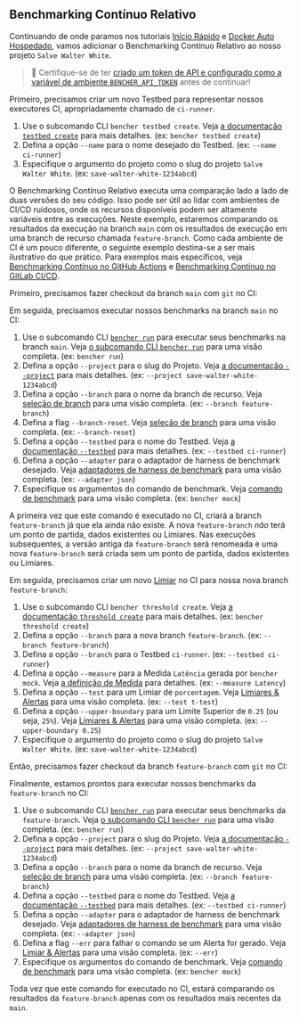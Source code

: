 
## Benchmarking Contínuo Relativo

Continuando de onde paramos nos tutoriais [Início Rápido][quick start] e [Docker Auto Hospedado][docker self-hosted], vamos adicionar o Benchmarking Contínuo Relativo ao nosso projeto `Salve Walter White`.

> 🐰 Certifique-se de ter
> [criado um token de API e configurado como a variável de ambiente `BENCHER_API_TOKEN`][create an api token]
> antes de continuar!

Primeiro, precisamos criar um novo Testbed para representar nossos executores CI, apropriadamente chamado de `ci-runner`.

<TestbedCreate />

1. Use o subcomando CLI `bencher testbed create`.
   Veja [a documentação `testbed create`][testbed create] para mais detalhes.
   (ex: `bencher testbed create`)
2. Defina a opção `--name` para o nome desejado do Testbed.
   (ex: `--name ci-runner`)
3. Especifique o argumento do projeto como o slug do projeto `Salve Walter White`.
   (ex: `save-walter-white-1234abcd`)

O Benchmarking Contínuo Relativo executa uma comparação lado a lado de duas versões do seu código.
Isso pode ser útil ao lidar com ambientes de CI/CD ruidosos,
onde os recursos disponíveis podem ser altamente variáveis entre as execuções.
Neste exemplo, estaremos comparando os resultados da execução na branch `main`
com os resultados de execução em uma branch de recurso chamada `feature-branch`.
Como cada ambiente de CI é um pouco diferente,
o seguinte exemplo destina-se a ser mais ilustrativo do que prático.
Para exemplos mais específicos, veja [Benchmarking Contínuo no GitHub Actions][github actions]
e [Benchmarking Contínuo no GitLab CI/CD][gitlab ci/cd].

Primeiro, precisamos fazer checkout da branch `main` com `git` no CI:

<GitCheckoutMain />

Em seguida, precisamos executar nossos benchmarks na branch `main` no CI:

<RunMainRelative />

1. Use o subcomando CLI <code><a href="/docs/pt/explanation/bencher-run/">bencher run</a></code>
   para executar seus benchmarks na branch `main`.
   Veja [o subcomando CLI `bencher run`][bencher run] para uma visão completa.
   (ex: `bencher run`)
2. Defina a opção `--project` para o slug do Projeto.
   Veja [a documentação `--project`][project option] para mais detalhes.
   (ex: `--project save-walter-white-1234abcd`)
3. Defina a opção `--branch` para o nome da branch de recurso.
   Veja [seleção de branch][branch selection branch] para uma visão completa.
   (ex: `--branch feature-branch`)
4. Defina a flag `--branch-reset`.
   Veja [seleção de branch][branch selection reset] para uma visão completa.
   (ex: `--branch-reset`)
5. Defina a opção `--testbed` para o nome do Testbed.
   Veja [a documentação `--testbed`][testbed option] para mais detalhes.
   (ex: `--testbed ci-runner`)
6. Defina a opção `--adapter` para o adaptador de harness de benchmark desejado.
   Veja [adaptadores de harness de benchmark][adapters] para uma visão completa.
   (ex: `--adapter json`)
7.  Especifique os argumentos do comando de benchmark.
    Veja [comando de benchmark][command argument] para uma visão completa.
    (ex: `bencher mock`)

A primeira vez que este comando é executado no CI,
criará a branch `feature-branch` já que ela ainda não existe.
A nova `feature-branch` _não_ terá um ponto de partida, dados existentes ou Limiares.
Nas execuções subsequentes, a versão antiga da `feature-branch` será renomeada
e uma nova `feature-branch` será criada sem um ponto de partida, dados existentes ou Limiares.

Em seguida, precisamos criar um novo [Limiar][thresholds] no CI para nossa nova branch `feature-branch`:

<ThresholdCreateRelative />

1. Use o subcomando CLI `bencher threshold create`.
   Veja [a documentação `threshold create`][threshold create] para mais detalhes.
   (ex: `bencher threshold create`)
2. Defina a opção `--branch` para a nova branch `feature-branch`.
   (ex: `--branch feature-branch`)
3. Defina a opção `--branch` para o Testbed `ci-runner`.
   (ex: `--testbed ci-runner`)
4. Defina a opção `--measure` para a Medida `Latência` gerada por `bencher mock`.
   Veja [a definição de Medida][measure] para detalhes.
   (ex: `--measure Latency`)
5. Defina a opção `--test` para um Limiar de `porcentagem`.
   Veja [Limiares & Alertas][percentage] para uma visão completa.
   (ex: `--test t-test`)
6. Defina a opção `--upper-boundary` para um Limite Superior de `0.25` (ou seja, `25%`).
   Veja [Limiares & Alertas][percentage upper boundary] para uma visão completa.
   (ex: `--upper-boundary 0.25`)
7. Especifique o argumento do projeto como o slug do projeto `Salve Walter White`.
   (ex: `save-walter-white-1234abcd`)

Então, precisamos fazer checkout da branch `feature-branch` com `git` no CI:

<GitCheckoutFeature />

Finalmente, estamos prontos para executar nossos benchmarks da `feature-branch` no CI:

<RunFeatureRelative />

1. Use o subcomando CLI <code><a href="/docs/pt/explanation/bencher-run/">bencher run</a></code>
   para executar seus benchmarks da `feature-branch`.
   Veja [o subcomando CLI `bencher run`][bencher run] para uma visão completa.
   (ex: `bencher run`)
2. Defina a opção `--project` para o slug do Projeto.
   Veja [a documentação `--project`][project option] para mais detalhes.
   (ex: `--project save-walter-white-1234abcd`)
3. Defina a opção `--branch` para o nome da branch de recurso.
   Veja [seleção de branch][branch selection branch] para uma visão completa.
   (ex: `--branch feature-branch`)
4. Defina a opção `--testbed` para o nome do Testbed.
   Veja [a documentação `--testbed`][testbed option] para mais detalhes.
   (ex: `--testbed ci-runner`)
5. Defina a opção `--adapter` para o adaptador de harness de benchmark desejado.
   Veja [adaptadores de harness de benchmark][adapters] para uma visão completa.
   (ex: `--adapter json`)
6. Defina a flag `--err` para falhar o comando se um Alerta for gerado.
   Veja [Limiar & Alertas][alerts] para uma visão completa.
   (ex: `--err`)
7. Especifique os argumentos do comando de benchmark.
   Veja [comando de benchmark][command argument] para uma visão completa.
   (ex: `bencher mock`)

Toda vez que este comando for executado no CI,
estará comparando os resultados da `feature-branch` apenas com os resultados mais recentes da `main`.

[quick start]: /docs/pt/tutorial/quick-start/
[docker self-hosted]: /docs/pt/tutorial/docker/
[continuous benchmarking]: /docs/pt/explanation/continuous-benchmarking/
[create an api token]: /docs/pt/tutorial/quick-start/#create-an-api-token
[testbed create]: /docs/pt/api/projects/testbeds/#post-v0projectsprojecttestbeds
[github actions]: /docs/pt/how-to/github-actions/
[gitlab ci/cd]: /docs/pt/how-to/gitlab-ci-cd/
[bencher run]: /docs/pt/explanation/bencher-run/
[project option]: /docs/pt/explanation/bencher-run/#--project-project
[branch selection branch]: /docs/pt/explanation/branch-selection/#--branch-branch
[branch selection reset]: /docs/pt/explanation/branch-selection/#--branch-reset
[testbed option]: /docs/pt/explanation/bencher-run/#--testbed-testbed
[adapters]: /docs/pt/explanation/adapters/
[command argument]: /docs/pt/explanation/bencher-run/#benchmark-command
[thresholds]: /docs/pt/explanation/thresholds/
[threshold create]: /docs/pt/api/projects/thresholds/#post-v0projectsprojectthresholds
[measure]: /docs/pt/explanation/benchmarking/#measures
[percentage]: /docs/pt/explanation/thresholds/#percentage-thresholds
[percentage upper boundary]: /docs/pt/explanation/thresholds/#percentage-threshold-upper-boundary
[alerts]: /docs/pt/explanation/thresholds/#alerts